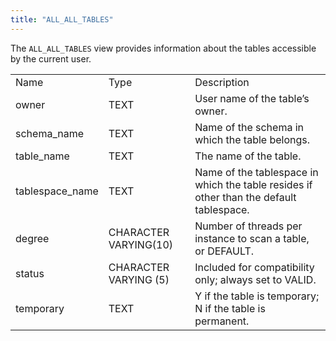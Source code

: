 ```yaml
---
title: "ALL_ALL_TABLES"
---
```


<div id="all_all_tables" class="registered_link"></div>


The `ALL_ALL_TABLES` view provides information about the tables accessible by the current user.

|                  |                       |                                                                                         |
|------------------|-----------------------|-----------------------------------------------------------------------------------------|
| Name             | Type                  | Description                                                                             |
| owner            | TEXT                  | User name of the table’s owner.                                                         |
| schema\_name     | TEXT                  | Name of the schema in which the table belongs.                                          |
| table\_name      | TEXT                  | The name of the table.                                                                  |
| tablespace\_name | TEXT                  | Name of the tablespace in which the table resides if other than the default tablespace. |
| degree           | CHARACTER VARYING(10) | Number of threads per instance to scan a table, or DEFAULT.                             |
| status           | CHARACTER VARYING (5) | Included for compatibility only; always set to VALID.                                   |
| temporary        | TEXT                  | Y if the table is temporary; N if the table is permanent.                               |
